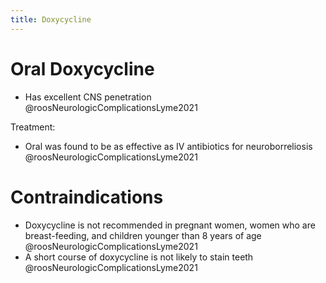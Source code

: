 ```yaml
---
title: Doxycycline
---
```



# Oral Doxycycline

- Has excellent CNS penetration @roosNeurologicComplicationsLyme2021

Treatment:

- Oral was found to be as effective as IV antibiotics for neuroborreliosis @roosNeurologicComplicationsLyme2021

# Contraindications

- Doxycycline is not recommended in pregnant women, women who are breast-feeding, and children younger than 8 years of age @roosNeurologicComplicationsLyme2021
- A short course of doxycycline is not likely to stain teeth @roosNeurologicComplicationsLyme2021